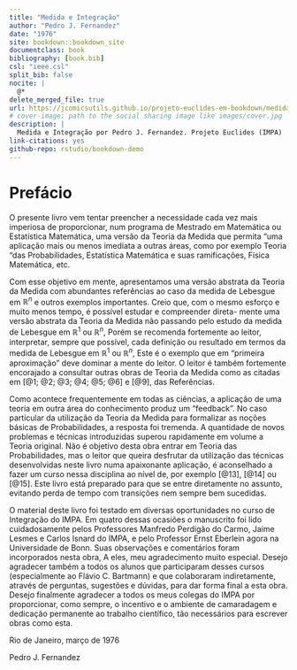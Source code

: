 ```yaml
---
title: "Medida e Integração"
author: "Pedro J. Fernandez"
date: "1976"
site: bookdown::bookdown_site
documentclass: book
bibliography: [book.bib]
csl: "ieee.csl"
split_bib: false
nocite: |
  @* 
delete_merged_file: true
url: https://jcomicsutils.github.io/projeto-euclides-em-bookdown/medida-e-integracao/_book
# cover-image: path to the social sharing image like images/cover.jpg
description: |
  Medida e Integração por Pedro J. Fernandez. Projeto Euclides (IMPA)
link-citations: yes
github-repo: rstudio/bookdown-demo
---
```


# Prefácio {.unnumbered}

O presente livro vem tentar preencher a necessidade cada vez mais imperiosa de proporcionar, num programa de Mestrado em Matemática ou Estatística Matemática, uma versão da Teoria da Medida que permita “uma aplicação mais ou menos imediata a outras áreas, como por exemplo Teoria “das Probabilidades, Estatística Matemática e suas ramificações, Física Matemática, etc.

Com esse objetivo em mente, apresentamos uma versão abstrata da Teoria da Medida com abundantes referências ao caso da medida de Lebesgue em $\mathbb{R}^n$ e outros exemplos importantes. Creio que, com o mesmo esforço e muito menos tempo, é possível estudar e compreender direta- mente uma versão abstrata da Teoria da Medida não passando pelo estudo da medida de Lebesgue em $\mathbb{R}^1$ ou $\mathbb{R}^n$, Porém se recomenda fortemente ao leitor, interpretar, sempre que possível, cada definição ou resultado em termos da medida de Lebesgue em $\mathbb{R}^1$ ou $\mathbb{R}^n$, Este é o exemplo que em “primeira aproximação” deve dominar a mente do leitor. O leitor é também fortemente encorajado a consultar outras obras de Teoria da Medida como as citadas em [@1; @2; @3; @4; @5; @6] e [@9], das Referências.

Como acontece frequentemente em todas as ciências, a aplicação de uma teoria em outra área do conhecimento produz um “feedback”. No caso particular da utilização da Teoria da Medida para formalizar as noções básicas de Probabilidades, a resposta foi tremenda. A quantidade de novos problemas e técnicas introduzidas superou rapidamente em volume a Teoria original. Não é objetivo desta obra entrar em Teoria das Probabilidades, mas o leitor que queira desfrutar da utilização das técnicas desenvolvidas neste livro numa apaixonante aplicação, é aconselhado a fazer um curso nessa disciplina ao nível de, por exemplo [@13], [@14] ou [@15]. Este livro está preparado para que se entre diretamente no assunto, evitando perda de tempo com transições nem sempre bem sucedidas.

O material deste livro foi testado em diversas oportunidades no curso de Integração do IMPA. Em quatro dessas ocasiões o manuscrito foi lido cuidadosamente pelos Professores Manfredo Perdigão do Carmo, Jaime Lesmes e Carlos Isnard do IMPA, e pelo Professor Ernst Eberlein agora na Universidade de Bonn. Suas observações e comentários foram incorporados nesta obra, A eles, meu agradecimento muito especial. Desejo agradecer também a todos os alunos que participaram desses cursos (especialmente ao Flávio C. Bartmann) e que colaboraram indiretamente, através de perguntas, sugestões e dúvidas, para dar forma final a esta obra. Desejo finalmente agradecer a todos os meus colegas do IMPA por proporcionar, como sempre, o incentivo e o ambiente de camaradagem e dedicação permanente ao trabalho científico, tão necessários para escrever obras como esta.

Rio de Janeiro, março de 1976

Pedro J. Fernandez